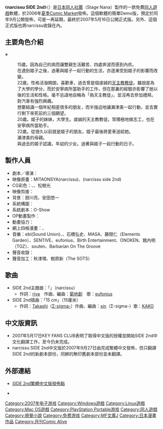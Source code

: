 {{about|narcissu SIDE 2nd|narcissu及narcissu 3rd -Die Dritte Welt-|Narcissu}}
{{Unreferenced|time=2020-03-29T00:06:54+00:00}}
{{lowercase}}
{{NoteTA
|T=narcissu SIDE 2nd}}
{{Infobox animanga/Headerofja
|標題= narcissu
|圖像= 
|尺寸= 270px
|說明= 
|日文名稱= ナルキッソス サイド セカンド
|英文名稱= narcissu: Side 2nd 
|假名= なるきっそす さいど せかんど
|羅馬字= Narukissosu Saido Sekando
|類型= [[電子小說|電子小說]]
}}
{{Infobox animanga/name
|官方譯名= 
|正式譯名= 水仙花
|常用譯名= 水仙、絕望的回憶
}}
{{Infobox animanga/Game
|標題= narcissu <br />narcissu SIDE 2nd
|遊戲類型= 電子小說
|使用平臺= [[Linux|Linux]], [[Mac_OS|Mac OS]], [[Microsoft_Windows|Windows]]98/2000/Me/XP
|最低配備= 300 [[MB|MB]][[硬碟|硬碟]]空間
|推薦配備= 
|遊戲引擎= [[NScripter|NScripter]]
|修正檔= 只有CD需要（narcissu）<br />修正檔1.03（narcissu SIDE 2nd）
|開發團隊= {{flagicon|Japan}} {{link-ja|ステージなな(STAGE NANA)|ステージなな}}
|代理商= 
|製作人= 
|監製= 
|腳本= {{link-ja|片岡智|片岡とも}}
|人物設定= 
|音樂= 
|媒體= 
|遊戲人數= 1人
|發售日= 2007年5月15日（2nd Web版）<br />2007年5月（2nd CD-ROM版）
|啟用時期= 
|售價= 免費（Web版、2nd Web版）<br />[[日幣|日幣]]1000圓（2nd CD-ROM版）
|銷售數量= 
|對象年齡= 全年齡大人向
|周邊界面= 
|內容圖片= 
|名字變更= 無
|結局數= 1
|記錄檔數= 20
|記錄檔容量= 
|快速記錄= 
|快速讀取= 
|繼續遊戲= 
|畫面尺寸= 800×600
|全螢幕表示模式= 
|音樂形式= 
|角色配音= 
|訊息回顧= 
|CG模式= 
|音樂模式= 有
|回憶模式= 
|訊息略過= 有
|自動模式= 有
|其他= 對象年齡的「大人向」並非18禁的意思
}}
{{Infobox animanga/Footerofja}}
《'''narcissu SIDE 2nd'''》（{{lang|ja|ナルキッソス サイド セカンド}}）是[[日本|日本]][[同人|同人社團]]{{lang|ja|ステージなな}}（Stage Nana）製作的一款免費[[同人遊戲|同人遊戲]]軟體，於2006年[[Comic_Market|夏季Comic Market]]發佈。這個軟體的簡單Demo版，預定於同年9月公開發佈，可是一再延期，最終於2007年5月16日公開正式版。另外、這個正式版也將narcissu收錄在內。

== 主要角色介紹 ==
※{{fact|在遊戲中角色均沒透露全名，全名是後來在官方網頁的角色介紹中加上的。}}
; {{nihongo|瀨津美|佐倉 瀬津美|Sakura Setsumi|聲：[[綾川梨乃|綾川梨乃]]}}
: 15歲。因為自己的病而讓雙親生活難苦、四處奔波而感到內疚。
: 在遇到姬子之後，過著與姬子一起行動的生活，亦逐漸受到姬子的影響而改變。
; {{nihongo|姬子|篠原 姬子|Shinohara Himeko|聲：[[柳瀨洋美|柳瀨洋美]]}}
: 22歲。性格活潑開朗，喜歡車，過去曾是個虔誠的[[羅馬天主教會|天主教教徒]]。雖說是為了大學的學分，而於安寧病所當助手的工作，但在那裏的經驗亦影響了她以後的生活和性格。毫不忌諱地自稱為「偽天主教徒」，並沒再去參加禮拜。對汽車有強烈興趣。
: 想要結識一個年紀相差很多的朋友，而半強迫地讓瀨津美一起行動，並去實行剩下來死前的三個願望。
; {{nihongo|千尋|篠原 千尋|Shinohara Chihiro|聲：[[後藤邑子|後藤邑子]]}}
: 20歲。姬子的妹妹，大學生。虔誠的天主教教徒。常積極地做志工，也在安寧病所當助手。
; {{nihongo|優花|昭島 優花|Akishima Yuka|聲：[[岩居由希子|岩居由希子]]}}
: 22歲。從很久以前就是姬子的朋友。姬子最後將愛車送給她。
; {{nihongo|媽媽|ママ||聲：[[田中涼子|田中涼子]]}}
: 瀨津美的母親。
; {{nihongo|小女孩|女の子||聲：[[能登麻美子|能登麻美子]]}}
: 與過去的姬子認識，年幼的少女。過著與姬子一起行動的日子。

== 製作人員 ==
*劇本／導演：{{link-ja|片岡智|片岡とも}}
*映像原畫：MITAONSYA(narcissu)、{{lang|ja|[[ごとP|ごとP]]}}(narcissu side 2nd)
*CG彩色：{{lang|ja|ぴかいち}}、{{lang|ja|きゃるみぃ}}、松樹光
*映像剪接：{{lang|ja|司ゆうき}}
*背景：厨川亮、安田悠一
*系統構圖：{{lang|ja|木緒なち}}
*系統劇本：O-Show
*OP動畫製作：{{lang|ja|上総ゆお}}
*動畫協力：{{lang|ja|(有)スタジオルナ}}
*網上四格漫畫：{{lang|ja|ミヨルノユメギ}}、{{lang|ja|神緒ヒカト}}
*音樂：ebi(Sound Union)、{{lang|ja|猫野こめっと}}、石橋弘史、MASA、藤間仁（Elements Garden）、SENTIVE、eufonius、Birth Entertainment、ONOKEN、館內明（TGZ）、souten、Barbarian On The Groove
*聲音收錄：{{lang|ja|サウンドスタジオTAB}}
*聲音加工：秋津環、樹原新（The SOTS）

== 歌曲 ==

* SIDE 2nd主題曲：「{{lang|ja|ナルキッソス}}」（narcissu）
** 作詞：[[riya|riya]]　作曲、編曲：[[菊地創|菊地創]]　歌：[[eufonius|eufonius]]
* SIDE 2nd插曲：「15 cm」（15厘米）
** 作詞：[[Takashi|Takashi]]（[[Σ-sigma-|Σ-sigma-]]）作曲、編曲：[[sin|sin]]（Σ-sigma-）歌：[[KAKO|KAKO]]

== 中文版資訊 ==
<!--中文版皆為正式授權版，而不是非正式的同好漢化製作-->
*2007年5月17日KEY FANS CLUB表明了取得中文版的授權並開始SIDE 2nd中文化翻譯工作，至今仍未完成。
*narcissu SIDE 2nd中文版於2007年9月27日由{{lang|ja|さいいくりん}}完成繁體中文發佈，但只翻譯SIDE 2nd的新劇本部份，同綁的無印舊劇本部份並未翻譯。

== 外部連結 ==
*{{zh-hant}}[https://web.archive.org/web/20160304102402/http://yuihorie.myweb.hinet.net/nana2_new_ver1.02.rar SIDE 2nd繁體中文版發佈點]
*{{vndb|70|v|Narcissu Side 2nd}}

{{DEFAULTSORT:Narcissu Side 2nd}}
[[Category:2007年电子游戏|Category:2007年电子游戏]]
[[Category:Windows遊戲|Category:Windows遊戲]]
[[Category:Linux遊戲|Category:Linux遊戲]]
[[Category:Mac_OS遊戲|Category:Mac OS遊戲]]
[[Category:PlayStation_Portable游戏|Category:PlayStation Portable游戏]]
[[Category:同人遊戲|Category:同人遊戲]]
[[Category:視覺小說|Category:視覺小說]]
[[Category:免费游戏|Category:免费游戏]]
[[Category:MF文庫J|Category:MF文庫J]]
[[Category:日本漫畫作品|Category:日本漫畫作品]]
[[Category:月刊Comic_Alive|Category:月刊Comic Alive]]